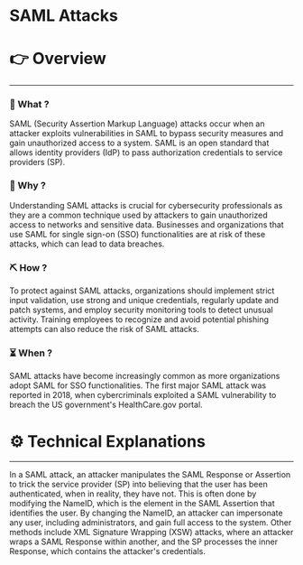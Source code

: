 # SAML Attacks


# 👉 Overview

---

### 👀 What ?

SAML (Security Assertion Markup Language) attacks occur when an attacker exploits vulnerabilities in SAML to bypass security measures and gain unauthorized access to a system. SAML is an open standard that allows identity providers (IdP) to pass authorization credentials to service providers (SP).


### 🧐 Why ?

Understanding SAML attacks is crucial for cybersecurity professionals as they are a common technique used by attackers to gain unauthorized access to networks and sensitive data. Businesses and organizations that use SAML for single sign-on (SSO) functionalities are at risk of these attacks, which can lead to data breaches.


### ⛏️ How ?

To protect against SAML attacks, organizations should implement strict input validation, use strong and unique credentials, regularly update and patch systems, and employ security monitoring tools to detect unusual activity. Training employees to recognize and avoid potential phishing attempts can also reduce the risk of SAML attacks.


### ⏳ When ?

SAML attacks have become increasingly common as more organizations adopt SAML for SSO functionalities. The first major SAML attack was reported in 2018, when cybercriminals exploited a SAML vulnerability to breach the US government's HealthCare.gov portal.


# ⚙️ Technical Explanations

---

In a SAML attack, an attacker manipulates the SAML Response or Assertion to trick the service provider (SP) into believing that the user has been authenticated, when in reality, they have not. This is often done by modifying the NameID, which is the element in the SAML Assertion that identifies the user. By changing the NameID, an attacker can impersonate any user, including administrators, and gain full access to the system. Other methods include XML Signature Wrapping (XSW) attacks, where an attacker wraps a SAML Response within another, and the SP processes the inner Response, which contains the attacker's credentials.

